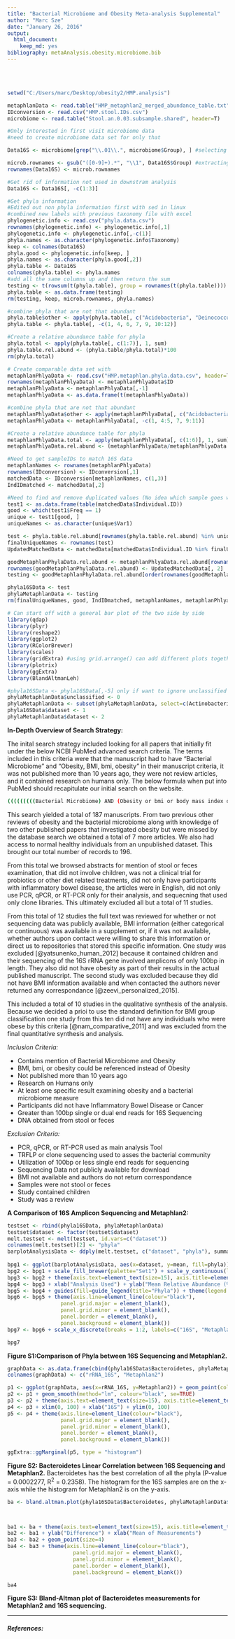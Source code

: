 ---
title: "Bacterial Microbiome and Obesity Meta-analysis Supplemental"
author: "Marc Sze"
date: "January 26, 2016"
output: 
  html_document:
    keep_md: yes
bibliography: metaAnalysis.obesity.microbiome.bib
---
<br><br>

```{r data_table_loading, include=FALSE}
setwd("C:/Users/marc/Desktop/obesity2/HMP.analysis")

metaphlanData <- read.table("HMP_metaphlan2_merged_abundance_table.txt", header=T)
IDconversion <- read.csv("HMP.stool.IDs.csv")
microbiome <- read.table("Stool.an.0.03.subsample.shared", header=T)

#Only interested in first visit microbiome data
#need to create microbiome data set for only that

Data16S <- microbiome[grep("\\.01\\.", microbiome$Group), ] #selecting by .01. 

microb.rownames <- gsub("([0-9]+).*", "\\1", Data16S$Group) #extracting only numeric before first "."
rownames(Data16S) <- microb.rownames

#Get rid of information not used in downstram analysis
Data16S <- Data16S[, -c(1:3)]

#Get phyla information
#Edited out non phyla information first with sed in linux
#combined new labels with previous taxonomy file with excel
phylogenetic.info <- read.csv("phyla.data.csv")
rownames(phylogenetic.info) <- phylogenetic.info[,1]
phylogenetic.info <- phylogenetic.info[,-c(1)]
phyla.names <- as.character(phylogenetic.info$Taxonomy)
keep <- colnames(Data16S)
phyla.good <- phylogenetic.info[keep, ]
phyla.names <- as.character(phyla.good[,2])
phyla.table <- Data16S
colnames(phyla.table) <- phyla.names
#add all the same columns up and then return the sum
testing <- t(rowsum(t(phyla.table), group = rownames(t(phyla.table))))
phyla.table <- as.data.frame(testing)
rm(testing, keep, microb.rownames, phyla.names)

#combine phyla that are not that abundant
phyla.table$other <- apply(phyla.table[, c("Acidobacteria", "Deinococcus-Thermus", "Fusobacteria", "Lentisphaerae", "Spirochaetes", "Synergistetes", "Tenericutes", "TM7")], 1, sum)
phyla.table <- phyla.table[, -c(1, 4, 6, 7, 9, 10:12)]

#Create a relative abundance table for phyla
phyla.total <- apply(phyla.table[, c(1:7)], 1, sum)
phyla.table.rel.abund <- (phyla.table/phyla.total)*100
rm(phyla.total)

# Create comparable data set with 
metaphlanPhlyaData <- read.csv("HMP.metaphlan.phyla.data.csv", header=T)
rownames(metaphlanPhlyaData) <- metaphlanPhlyaData$ID
metaphlanPhlyaData <- metaphlanPhlyaData[,-1]
metaphlanPhlyaData <- as.data.frame(t(metaphlanPhlyaData))

#combine phyla that are not that abundant
metaphlanPhlyaData$other <- apply(metaphlanPhlyaData[, c("Acidobacteria", "Candidatus_Saccharibacteria", "Deinococcus_Thermus", "Fusobacteria", "Spirochaetes", "Synergistetes", "Tenericutes")], 1, sum)
metaphlanPhlyaData <- metaphlanPhlyaData[, -c(1, 4:5, 7, 9:11)]

#Create a relative abundance table for phyla
metaphlanPhlyaData.total <- apply(metaphlanPhlyaData[, c(1:6)], 1, sum)
metaphlanPhlyaData.rel.abund <- (metaphlanPhlyaData/metaphlanPhlyaData.total)*100

#Need to get sampleIDs to match 16S data
metaphlanNames <- rownames(metaphlanPhlyaData)
rownames(IDconversion) <- IDconversion[,1]
matchedData <- IDconversion[metaphlanNames, c(1,3)]
IndIDmatched <- matchedData[,2]

#Need to find and remove duplicated values (No idea which sample goes with which)
test1 <- as.data.frame(table(matchedData$Individual.ID))
good <- which(test1$Freq == 1)
unique <- test1[good, ]
uniqueNames <- as.character(unique$Var1)

test <- phyla.table.rel.abund[rownames(phyla.table.rel.abund) %in% uniqueNames, ]
finalUniqueNames <- rownames(test)
UpdatedMatchedData <- matchedData[matchedData$Individual.ID %in% finalUniqueNames, ]

goodMetaphlanPhylaData.rel.abund <- metaphlanPhlyaData.rel.abund[rownames(metaphlanPhlyaData.rel.abund) %in% rownames(UpdatedMatchedData), ]
rownames(goodMetaphlanPhylaData.rel.abund) <- UpdatedMatchedData[, 2]
testing <- goodMetaphlanPhylaData.rel.abund[order(rownames(goodMetaphlanPhylaData.rel.abund)), ]

phyla16SData <- test
phylaMetaphlanData <- testing
rm(finalUniqueNames, good, IndIDmatched, metaphlanNames, metaphlanPhlyaData.total, uniqueNames, goodMetaphlanPhylaData.rel.abund, matchedData, metaphlanPhlyaData, metaphlanPhlyaData.rel.abund, phyla.good, phyla.table, phyla.table.rel.abund, phylogenetic.info, test, test1, testing, unique, UpdatedMatchedData)

# Can start off with a general bar plot of the two side by side 
library(qdap)
library(plyr)
library(reshape2)
library(ggplot2)
library(RColorBrewer)
library(scales)
library(gridExtra) #using grid.arrange() can add different plots together
library(plotrix)
library(ggExtra)
library(BlandAltmanLeh)

#phyla16SData <- phyla16SData[,-5] only if want to ignore unclassified
phylaMetaphlanData$unclassified <- 0
phylaMetaphlanData <- subset(phylaMetaphlanData, select=c(Actinobacteria:Proteobacteria, unclassified, Verrucomicrobia, other))
phyla16SData$dataset <- 1 
phylaMetaphlanData$dataset <- 2

```


**In-Depth Overview of Search Strategy:**

The inital search strategy included looking for all papers that initially fit under the below NCBI PubMed advanced search criteria.  The terms included in this criteria were that the manuscript had to have "Bacterial Microbiome" and "Obesity, BMI, bmi, obesity" in their manuscript criteria, it was not published more than 10 years ago, they were not review articles, and it contained research on humans only.  The below formula when put into PubMed should recapitulate our initial search on the website.

```{bash, eval=FALSE}
(((((((((Bacterial Microbiome) AND (Obesity or bmi or body mass index or BMI or obesity) AND "last 10 years"[PDat] AND Humans[Mesh])) NOT review[ptyp]) AND "last 10 years"[PDat] AND Humans[Mesh])) AND "last 10 years"[PDat] AND Humans[Mesh])) AND "last 10 years"[PDat] AND Humans[Mesh])
```

This search yielded a total of 187 manuscripts.  From two previous other reviews of obesity and the bacterial microbiome along with knowledge of two other published papers that investigated obesity but were missed by the database search we obtained a total of 7 more articles.  We also had access to normal healthy individuals from an unpublished dataset.  This brought our total number of records to 196.  

From this total we browsed abstracts for mention of stool or feces examination, that did not involve children, was not a clinical trial for probiotics or other diet related treatments, did not only have participants with inflammatory bowel disease, the articles were in English, did not only use PCR, qPCR, or RT-PCR only for their analysis, and sequecning that used only clone libraries.  This ultimately excluded all but a total of 11 studies.

From this total of 12 studies the full text was reviewed for whether or not sequencing data was publicly available, BMI information (either categorical or continuous) was available in a supplement or, if it was not available, whether authors upon contact were willing to share this information or direct us to repositories that stored this specific information.  One study was excluded [@yatsunenko_human_2012] because it contained children and their sequencing of the 16S rRNA gene involved amplicons of only 100bp in length.  They also did not have obesity as part of their results in the actual published manuscript.  The second study was excluded because they did not have BMI information available and when contacted the authors never returned any correspondance [@zeevi_personalized_2015].  

This included a total of 10 studies in the qualitative synthesis of the analysis.  Because we decided a prioi to use the standard definition for BMI group classification one study from this ten did not have any individuals who were obese by this criteria [@nam_comparative_2011] and was excluded from the final quantitative synthesis and analysis.  

*Inclusion Criteria:*

* Contains mention of Bacterial Microbiome and Obesity
* BMI, bmi, or obesity could be referenced instead of Obesity
* Not published more than 10 years ago
* Research on Humans only
* At least one specific result examining obesity and a bacterial microbiome measure
* Participants did not have Inflammatory Bowel Disease or Cancer
* Greater than 100bp single or dual end reads for 16S Sequencing
* DNA obtained from stool or feces

*Exclusion Criteria:*

* PCR, qPCR, or RT-PCR used as main analysis Tool
* TRFLP or clone sequencing used to asses the bacterial community
* Utilization of 100bp or less single end reads for sequencing
* Sequencing Data not publicly available for download
* BMI not available and authors do not return correspondance
* Samples were not stool or feces
* Study contained children
* Study was a review


**A Comparison of 16S Amplicon Sequencing and Metaphlan2:**

```{r Figure_S1, echo=FALSE}
testset <- rbind(phyla16SData, phylaMetaphlanData)
testset$dataset <- factor(testset$dataset)
melt.testset <- melt(testset, id.vars=c("dataset"))
colnames(melt.testset)[2] <- "phyla"
barplotAnalysisData <- ddply(melt.testset, c("dataset", "phyla"), summarise, mean = mean(value), sd=sd(value), sem=sd(value/sqrt(length(value))))
  
bpg1 <- ggplot(barplotAnalysisData, aes(x=dataset, y=mean, fill=phyla)) + geom_bar(position = "fill", stat="identity")
bpg2 <- bpg1 + scale_fill_brewer(palette="Set1") + scale_y_continuous(label=percent)
bpg3 <- bpg2 + theme(axis.text=element_text(size=15), axis.title=element_text(size=20, face="bold"))
bpg4 <- bpg3 + xlab("Analysis Used") + ylab("Mean Relative Abundance (%)")
bpg5 <- bpg4 + guides(fill=guide_legend(title="Phyla")) + theme(legend.title = element_text(size=16, face="bold"))
bpg6 <- bpg5 + theme(axis.line=element_line(colour="black"), 
                 panel.grid.major = element_blank(), 
                 panel.grid.minor = element_blank(), 
                 panel.border = element_blank(), 
                 panel.background = element_blank())
bpg7 <- bpg6 + scale_x_discrete(breaks = 1:2, labels=c("16S", "Metaphlan2"))

bpg7
```

**Figure S1:Comparison of Phyla between 16S Sequencing and Metaphlan2.** 






```{r Figure_S2, echo=FALSE, warning=FALSE, message=FALSE}
graphData <- as.data.frame(cbind(phyla16SData$Bacteroidetes, phylaMetaphlanData$Bacteroidetes))
colnames(graphData) <- c("rRNA_16S", "Metaphlan2")

p1 <- ggplot(graphData, aes(x=rRNA_16S, y=Metaphlan2)) + geom_point(colour="blue", size=4)
p2 <- p1 + geom_smooth(method="lm", colour="black", se=TRUE)
p3 <- p2 + theme(axis.text=element_text(size=15), axis.title=element_text(size=20, face="bold"))
p4 <- p3 + xlim(0, 100) + xlab("16S") + ylim(0, 100)
p5 <- p4 + theme(axis.line=element_line(colour="black"), 
                 panel.grid.major = element_blank(), 
                 panel.grid.minor = element_blank(), 
                 panel.border = element_blank(), 
                 panel.background = element_blank())

ggExtra::ggMarginal(p5, type = "histogram")

```

**Figure S2: Bacteroidetes Linear Correlation between 16S Sequencing and Metaphlan2.**  Bacteroidetes has the best correlation of all the phyla (P-value = 0.0002277, R^2^ = 0.2358). The histogram for the 16S samples are on the x-axis while the histogram for Metaphlan2 is on the y-axis.






```{r Figure_S3, echo=FALSE}

ba <- bland.altman.plot(phyla16SData$Bacteroidetes, phylaMetaphlanData$Bacteroidetes, graph.sys="ggplot2", main="Bland Altman Plot of Bacteroidetes", xlab="Means", ylab="Differences")



ba1 <- ba + theme(axis.text=element_text(size=15), axis.title=element_text(size=25, face="bold"))
ba2 <- ba1 + ylab("Difference") + xlab("Mean of Measurements")
ba3 <- ba2 + geom_point(size=4)
ba4 <- ba3 + theme(axis.line=element_line(colour="black"), 
                     panel.grid.major = element_blank(), 
                     panel.grid.minor = element_blank(), 
                     panel.border = element_blank(), 
                     panel.background = element_blank())

ba4
```

**Figure S3: Bland-Altman plot of Bacteroidetes measurements for Metaphlan2 and 16S sequencing.**




*******
##### References:

